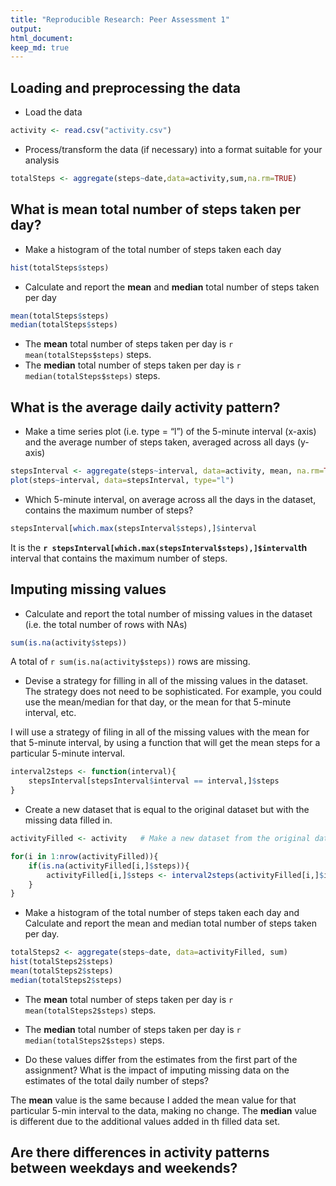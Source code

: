 ```yaml
---
title: "Reproducible Research: Peer Assessment 1"
output: 
html_document:
keep_md: true
---
```



## Loading and preprocessing the data

* Load the data
```r
activity <- read.csv("activity.csv")
```
* Process/transform the data (if necessary) into a format suitable for your analysis
```r
totalSteps <- aggregate(steps~date,data=activity,sum,na.rm=TRUE)
```

## What is mean total number of steps taken per day?

* Make a histogram of the total number of steps taken each day
```r
hist(totalSteps$steps)
```

* Calculate and report the **mean** and **median** total number of steps taken 
per day 

```r
mean(totalSteps$steps)
median(totalSteps$steps)
```
* The **mean** total number of steps taken per day is `r mean(totalSteps$steps)` steps.
* The **median** total number of steps taken per day is `r median(totalSteps$steps)` steps.

## What is the average daily activity pattern?

* Make a time series plot (i.e. type = "l") of the 5-minute interval (x-axis) and the average number of steps taken, averaged across all days (y-axis)

```r
stepsInterval <- aggregate(steps~interval, data=activity, mean, na.rm=TRUE)
plot(steps~interval, data=stepsInterval, type="l")
```

* Which 5-minute interval, on average across all the days in the dataset, contains the maximum number of steps? 
```r
stepsInterval[which.max(stepsInterval$steps),]$interval
```

It is the **`r stepsInterval[which.max(stepsInterval$steps),]$interval`th** interval that contains the maximum number of steps.

## Imputing missing values

* Calculate and report the total number of missing values in the dataset (i.e. the total number of rows with NAs)
```r
sum(is.na(activity$steps))
```
A total of `r sum(is.na(activity$steps))` rows are missing.

* Devise a strategy for filling in all of the missing values in the dataset. The strategy does not need to be sophisticated. For example, you could use the mean/median for that day, or the mean for that 5-minute interval, etc.

I will use a strategy of filing in all of the missing values with the mean for that 5-minute interval, by using a function that will get the mean steps for a particular 5-minute interval. 
```r
interval2steps <- function(interval){
    stepsInterval[stepsInterval$interval == interval,]$steps
}
```

* Create a new dataset that is equal to the original dataset but with the missing data filled in.

```r
activityFilled <- activity   # Make a new dataset from the original data

for(i in 1:nrow(activityFilled)){
    if(is.na(activityFilled[i,]$steps)){
        activityFilled[i,]$steps <- interval2steps(activityFilled[i,]$interval)
    }
}
```

* Make a histogram of the total number of steps taken each day and Calculate and report the mean and median total number of steps taken per day. 
```r
totalSteps2 <- aggregate(steps~date, data=activityFilled, sum)
hist(totalSteps2$steps)
mean(totalSteps2$steps)
median(totalSteps2$steps)
```
* The **mean** total number of steps taken per day is `r mean(totalSteps2$steps)` steps.
* The **median** total number of steps taken per day is `r median(totalSteps2$steps)` steps.

* Do these values differ from the estimates from the first part of the assignment? What is the impact of imputing missing data on the estimates of the total daily number of steps?

The **mean** value is the same because I added the mean value for that particular 5-min interval to the data, making no change. The **median** value is different due to the additional values added in th filled data set.


## Are there differences in activity patterns between weekdays and weekends?
